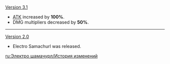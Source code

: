 {{Change History/Header}}
[[Version 3.1]]
* [[ATK]] increased by '''100%'''.
* DMG multipliers decreased by '''50%'''.
----
[[Version 2.0]]
* Electro Samachurl was released.
<noinclude>


[[ru:Электро шамачурл/История изменений]]
</noinclude>